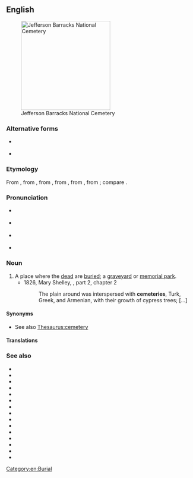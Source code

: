 ==English==
{{wikipedia}}
[[Image:Jefferson Barracks National Cemetery.JPG|thumb|240px|Jefferson Barracks National Cemetery]]

===Alternative forms===
* {{l|en|cœmeterium}} {{qualifier|history}}
* {{l|en|cœmetery}} {{qualifier|archaic}}

===Etymology===
From {{inh|en|enm|cimiterie}}, from {{der|en|fro|cimitiere}}, from {{der|en|ML.|cimitērium}}, from {{der|en|LL.|coemētērium}}, from {{der|en|grc|κοιμητήριον}}, from {{m|grc|κοιμάω|t=I put to sleep}}; compare {{m|en|cœmeterium}}.

===Pronunciation===
* {{a|UK}} {{IPA|/ˈsɛ.mə.ˌtɹi/|lang=en}}
* {{a|US}} {{IPA|/ˈsɛ.mə.ˌtɛ.ɹi/|lang=en}}
* {{a|AAVE}} {{IPA|[ˈsɪ.mə.ˌtɛ.ɪ]|lang=en}}
* {{audio|En-us-cemetery.ogg|Audio (US)|lang=en}}

===Noun===
{{en-noun|cemeteries}}

# A place where the [[dead]] are [[buried]]; a [[graveyard]] or [[memorial park]].
#* 1826, Mary Shelley, {{w|The Last Man}}, part 2, chapter 2
#*: The plain around was interspersed with '''cemeteries''', Turk, Greek, and Armenian, with their growth of cypress trees; [...]

====Synonyms====
* See also [[Thesaurus:cemetery]]

====Translations====
{{trans-see|a place where the dead are buried|graveyard}}

===See also===
* {{l|en|catacomb}}
* {{l|en|churchyard}}
* {{l|en|charnel house}}
* {{l|en|columbarium}}
* {{l|en|crypt}}
* {{l|en|graveyard}}
* {{l|en|mausoleum}}
* {{l|en|morgue}}
* {{l|en|mortuary}}
* {{l|en|necropolis}}
* {{l|en|ossuary}}
* {{l|en|reliquary}}
* {{l|en|sepulchre}}
* {{l|en|tombstone}}
* {{l|en|tumulus}}

[[Category:en:Burial]]